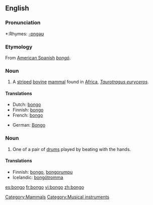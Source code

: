 {{wikipedia}}
==English==

===Pronunciation===
*:Rhymes: [[Rhymes:English:-ɒŋɡəʊ|-ɒŋɡəʊ]]

===Etymology===
From [[:w:American Spanish|American Spanish]] ''[[bongó]]''.

===Noun===
{{en-noun}}
{{wikipedia}}

# A [[stripe]]d [[bovine]] [[mammal]] found in [[Africa]], ''[[Taurotragus euryceros]]''.

====Translations====
{{top}}
*Dutch: [[#Dutch|bongo]] {{m}}
*Finnish: [[#Finnish|bongo]]
*French: [[#French|bongo]] {{m}}
{{mid}}
*German: [[Bongo]]
{{bottom}}

===Noun===
{{en-noun|pl2=bongoes}}

# One of a pair of [[drum]]s played by beating with the hands.

====Translations====
{{top}}
*Finnish: [[#Finnish|bongo]], [[bongorumpu]]
*Icelandic: [[bongótromma]] {{f}}
{{mid}}
{{bottom}}

[[Category:Mammals]]
[[Category:Musical instruments]]

[[es:bongo]]
[[fr:bongo]]
[[vi:bongo]]
[[zh:bongo]]